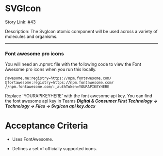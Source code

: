 
<Meta
    title='Design System/atoms/SvgIcon/Docs'
    of={SvgIconStories}
/>

# SVGIcon

Story Link: [#43](https://github.com/ahc-digital/migration-planning-tracking/issues/29)

Description: The SvgIcon atomic component will be used across a variety of molecules and organisms.

----

### Font awesome pro icons

You will need an .npmrc file with the following code to view the Font Awesome pro icons when you run this locally.

```
@awesome.me:registry=https://npm.fontawesome.com/
@fortawesome:registry=https://npm.fontawesome.com/
//npm.fontawesome.com/:_authToken=YOURAPIKEYHERE
```

 Replace 'YOURAPIKEYHERE' with the font awesome api key.
You can find the font awesome api key in Teams
***Digital & Consumer First Technology -> Technology -> Files -> SvgIcon api key.docx***

# Acceptance Criteria

-   Uses FontAwesome.

-   Defines a set of officially supported icons.

<Stories />

<Controls />
